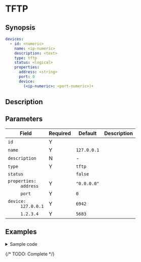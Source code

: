 # TFTP

## Synopsis

```yaml
devices:
  - id: <numeric>
    name: <ip-numeric>
    description: <text>
    type: tftp
    status: <logical>
    properties:
      address: <string>
      port: 0
      device:
        (<ip-numeric>: <port-numeric>)+
```

## Description

## Parameters

|Field|Required|Default|Description|
|---|---|---|---|
|`id`|Y|||
|`name`|Y|`127.0.0.1`||
|`description`|N|-||
|`type`|Y|`tftp`||
|`status`||`false`||
|<dt>`properties:`</dt><dd>`address`</dd>|Y|`"0.0.0.0"`||
|<dd>`port`</dd>|Y|`0`||
|<dd><dt>`device:`</dt><dd>`127.0.0.1`</dd></dd>|Y|`6942`||
|<dd><dd>`1.2.3.4`</dd></dd>|Y|`5683`||

## Examples

<details>
<summary>Sample code</summary>
```yaml
```
</details>

{/* TODO: Complete */}